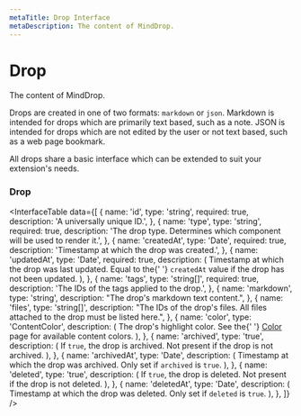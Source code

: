 ```yaml
---
metaTitle: Drop Interface
metaDescription: The content of MindDrop.
---
```


# Drop

<Description>The content of MindDrop.</Description>

Drops are created in one of two formats: `markdown` or `json`. Markdown is intended for drops which are primarily text based, such as a note. JSON is intended for drops which are not edited by the user or not text based, such as a web page bookmark.

All drops share a basic interface which can be extended to suit your extension's needs.

### Drop

<InterfaceTable
  data={[
    {
      name: 'id',
      type: 'string',
      required: true,
      description: 'A universally unique ID.',
    },
    {
      name: 'type',
      type: 'string',
      required: true,
      description:
        'The drop type. Determines which component will be used to render it.',
    },
    {
      name: 'createdAt',
      type: 'Date',
      required: true,
      description: 'Timestamp at which the drop was created.',
    },
    {
      name: 'updatedAt',
      type: 'Date',
      required: true,
      description: (
        <span>
          Timestamp at which the drop was last updated. Equal to the{' '}
          <Code>createdAt</Code> value if the drop has not been
          updated.
        </span>
      ),
    },
    {
      name: 'tags',
      type: 'string[]',
      required: true,
      description: 'The IDs of the tags applied to the drop.',
    },
    {
      name: 'markdown',
      type: 'string',
      description: "The drop's markdown text content.",
    },
    {
      name: 'files',
      type: 'string[]',
      description:
        "The IDs of the drop's files. All files attached to the drop must be listed here.",
    },
    {
      name: 'color',
      type: 'ContentColor',
      description: (
        <span>
          The drop's highlight color. See the{' '}
          <a href="color#content-colors">Color</a> page for available
          content colors.
        </span>
      ),
    },
    {
      name: 'archived',
      type: 'true',
      description: (
        <span>
          If <Code>true</Code>, the drop is archived. Not present if
          the drop is not archived.
        </span>
      ),
    },
    {
      name: 'archivedAt',
      type: 'Date',
      description: (
        <span>
          Timestamp at which the drop was archived. Only set if
          <Code>archived</Code> is <Code>true</Code>.
        </span>
      ),
    },
    {
      name: 'deleted',
      type: 'true',
      description: (
        <span>
          If <Code>true</Code>, the drop is deleted. Not present if
          the drop is not deleted.
        </span>
      ),
    },
    {
      name: 'deletedAt',
      type: 'Date',
      description: (
        <span>
          Timestamp at which the drop was deleted. Only set if
          <Code>deleted</Code> is <Code>true</Code>.
        </span>
      ),
    },
  ]}
/>
